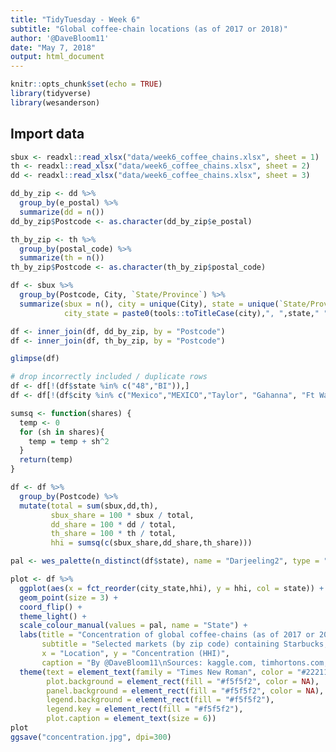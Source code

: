 ```yaml
---
title: "TidyTuesday - Week 6"
subtitle: "Global coffee-chain locations (as of 2017 or 2018)"
author: '@DaveBloom11'
date: "May 7, 2018"
output: html_document
---
```


```r
knitr::opts_chunk$set(echo = TRUE)
library(tidyverse)
library(wesanderson)

```


## Import data
```r
sbux <- readxl::read_xlsx("data/week6_coffee_chains.xlsx", sheet = 1)
th <- readxl::read_xlsx("data/week6_coffee_chains.xlsx", sheet = 2)
dd <- readxl::read_xlsx("data/week6_coffee_chains.xlsx", sheet = 3)


```

```r

dd_by_zip <- dd %>% 
  group_by(e_postal) %>%
  summarize(dd = n())
dd_by_zip$Postcode <- as.character(dd_by_zip$e_postal)

th_by_zip <- th %>%
  group_by(postal_code) %>%
  summarize(th = n())
th_by_zip$Postcode <- as.character(th_by_zip$postal_code)

df <- sbux %>%
  group_by(Postcode, City, `State/Province`) %>%
  summarize(sbux = n(), city = unique(City), state = unique(`State/Province`),
            city_state = paste0(tools::toTitleCase(city),", ",state," ",unique(Postcode))) 

df <- inner_join(df, dd_by_zip, by = "Postcode")
df <- inner_join(df, th_by_zip, by = "Postcode")

glimpse(df)

# drop incorrectly included / duplicate rows
df <- df[!(df$state %in% c("48","BI")),]
df <- df[!(df$city %in% c("Mexico","MEXICO","Taylor", "Gahanna", "Ft Wayne")),]

```


```r

sumsq <- function(shares) {
  temp <- 0
  for (sh in shares){
    temp = temp + sh^2
  }
  return(temp)
}

df <- df %>%
  group_by(Postcode) %>%
  mutate(total = sum(sbux,dd,th),
         sbux_share = 100 * sbux / total,
         dd_share = 100 * dd / total,
         th_share = 100 * th / total,
         hhi = sumsq(c(sbux_share,dd_share,th_share)))

```

```r

pal <- wes_palette(n_distinct(df$state), name = "Darjeeling2", type = "continuous")

plot <- df %>%
  ggplot(aes(x = fct_reorder(city_state,hhi), y = hhi, col = state)) +
  geom_point(size = 3) +
  coord_flip() +
  theme_light() +
  scale_colour_manual(values = pal, name = "State") +
  labs(title = "Concentration of global coffee-chains (as of 2017 or 2018)",
       subtitle = "Selected markets (by zip code) containing Starbucks, Tim Hortons, and Dunkin Donuts",
       x = "Location", y = "Concentration (HHI)",
       caption = "By @DaveBloom11\nSources: kaggle.com, timhortons.com, odditysoftware.com") +
  theme(text = element_text(family = "Times New Roman", color = "#22211d"),
        plot.background = element_rect(fill = "#f5f5f2", color = NA), 
        panel.background = element_rect(fill = "#f5f5f2", color = NA), 
        legend.background = element_rect(fill = "#f5f5f2"),
        legend.key = element_rect(fill = "#f5f5f2"),
        plot.caption = element_text(size = 6))
plot
ggsave("concentration.jpg", dpi=300)
```

